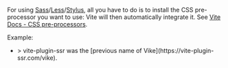 
<CommunityNote url="https://sass-lang.com" />

For using [Sass](https://sass-lang.com)/[Less](https://lesscss.org)/[Stylus](https://stylus-lang.com), all you have to do is to install the CSS pre-processor you want to use: Vite will then automatically integrate it. See [Vite Docs - CSS pre-processors](https://vitejs.dev/guide/features.html#css-pre-processors).

Example:
 - <Example timestamp="2021.07" repo="brillout/vite-plugin-ssr-sass" />
   > vite-plugin-ssr was the [previous name of Vike](https://vite-plugin-ssr.com/vike).
